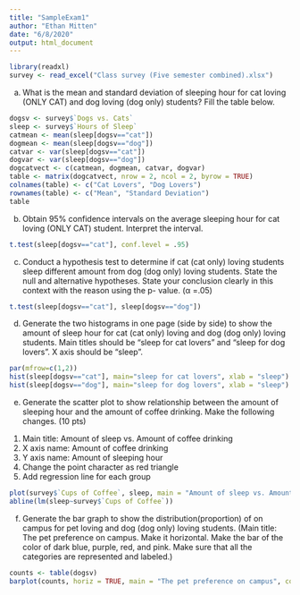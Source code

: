```yaml
---
title: "SampleExam1"
author: "Ethan Mitten"
date: "6/8/2020"
output: html_document
---
```


```r
library(readxl)
survey <- read_excel("Class survey (Five semester combined).xlsx")
```

(a)	What is the mean and standard deviation of sleeping hour for cat loving (ONLY CAT) and dog loving (dog only) students? Fill the table below.
```r
dogsv <- survey$`Dogs vs. Cats`
sleep <- survey$`Hours of Sleep`
catmean <- mean(sleep[dogsv=="cat"])
dogmean <- mean(sleep[dogsv=="dog"])
catvar <- var(sleep[dogsv=="cat"])
dogvar <- var(sleep[dogsv=="dog"])
dogcatvect <- c(catmean, dogmean, catvar, dogvar)
table <- matrix(dogcatvect, nrow = 2, ncol = 2, byrow = TRUE)
colnames(table) <- c("Cat Lovers", "Dog Lovers")
rownames(table) <- c("Mean", "Standard Deviation")
table
```
(b)	Obtain 95% confidence intervals on the average sleeping hour for cat loving (ONLY CAT) student. Interpret the interval. 
```r
t.test(sleep[dogsv=="cat"], conf.level = .95)
```
(c)	Conduct a hypothesis test to determine if cat (cat only) loving students sleep different amount from dog (dog only) loving students. State the null and alternative hypotheses. State your conclusion clearly in this context with the reason using the p- value.  (α =.05) 
```r
t.test(sleep[dogsv=="cat"], sleep[dogsv=="dog"])
```
(d)	Generate the two histograms in one page (side by side) to show the amount of sleep hour for cat (cat only) loving and dog (dog only) loving students. Main titles should be “sleep for cat lovers” and “sleep for dog lovers”. X axis should be “sleep”. 
```r
par(mfrow=c(1,2))
hist(sleep[dogsv=="cat"], main="sleep for cat lovers", xlab = "sleep")
hist(sleep[dogsv=="dog"], main="sleep for dog lovers", xlab = "sleep")
```
(e)	Generate the scatter plot to show relationship between the amount of sleeping hour and the amount of coffee drinking. Make the following changes. (10 pts)
1.	Main title: Amount of sleep vs. Amount of coffee drinking
2.	X axis name: Amount of coffee drinking
3.	Y axis name: Amount of sleeping hour
4.	Change the point character as red triangle
5.	Add regression line for each group

```r
plot(survey$`Cups of Coffee`, sleep, main = "Amount of sleep vs. Amount of coffee drinking", xlab = "Amount of coffee drinking", ylab = "Amount of sleeping hour", pch= 2, col="red")
abline(lm(sleep~survey$`Cups of Coffee`))
```
(f)	Generate the bar graph to show the distribution(proportion) of on campus for pet loving and dog (dog only) loving students. (Main title: The pet preference on campus. Make it horizontal. Make the bar of the color of dark blue, purple, red, and pink. Make sure that all the categories are represented and labeled.) 
```r
counts <- table(dogsv)
barplot(counts, horiz = TRUE, main = "The pet preference on campus", col = c("darkblue", "purple", "red", "pink"), names.arg = c("both", "dog", "cat", "neither"))
```











